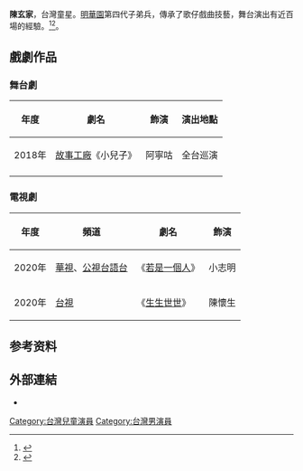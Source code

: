 {{藝人
| 姓名 = 陳玄家
| 類型 = 童星
| 圖片 = 
| 暱稱 = 家家
| 出生日期 = {{birth date and age|2006|12|10}}
| 出生地點 = {{TWN}}
| 職業 = [[演員|演員]]
| 語言 = [[中文|中文]] 、[[台語|台語]] 
| 代表作 = [[故事工廠|故事工廠]]《小兒子》
| 經紀公司 = 寶麗來國際娛樂股份有限公司
| imdb = 
}}

'''陳玄家'''{{BD|2006年|12月10日|}}，台灣童星。[[明華園|明華園]]第四代子弟兵，傳承了歌仔戲曲技藝，舞台演出有近百場的經驗。<ref>{{cite news |title=故事工廠向陳子豪借「小兒子」 明華園第4代亮眼登台 |url=https://ent.ltn.com.tw/news/breakingnews/2541219 |publisher=自由娛樂 |date=2018-09-04 |accessdate=2020-09-11 |archive-date=2018-12-08 |archive-url=https://web.archive.org/web/20181208063552/http://ent.ltn.com.tw/news/breakingnews/2541219 |dead-url=no }}</ref><ref>{{cite news|title=是否要走父親的路？吳定謙、藍鈞天人生掙扎巧如《小兒子》 |url=https://www.chinatimes.com/realtimenews/20180709003891-260404?chdtv  |author=林淑娟 |publisher=中時新聞網 |date=2018-07-09 |accessdate=2020-09-11}}</ref>。

==戲劇作品==  

===舞台劇===
{| class="wikitable" 
|-
! 年度 || 劇名 || 飾演 || 演出地點
|-
|2018年||[[故事工廠|故事工廠]]《小兒子》||阿寧咕||全台巡演 
|-
|}

===電視劇===
{| class="wikitable" 
|- 
! 年度 || 頻道 || 劇名 || 飾演 
|-
|2020年||[[華視|華視]]、[[公視台語台|公視台語台]]||《[[若是一個人|若是一個人]]》||小志明
|-
|2020年||[[台視|台視]]||《[[生生世世_(電視劇)|生生世世]]》||陳懷生
|}

==参考资料==
{{refs}}
==外部連結==
* {{facebook|home1210|陳玄家}}

[[Category:台灣兒童演員|Category:台灣兒童演員]]
[[Category:台灣男演員|Category:台灣男演員]]
{{taiwan-bio-stub}}